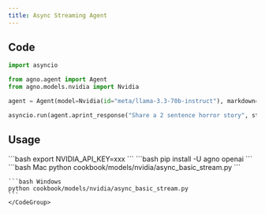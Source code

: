```yaml
---
title: Async Streaming Agent
---
```


## Code

```python cookbook/models/nvidia/async_basic_stream.py
import asyncio

from agno.agent import Agent
from agno.models.nvidia import Nvidia

agent = Agent(model=Nvidia(id="meta/llama-3.3-70b-instruct"), markdown=True)

asyncio.run(agent.aprint_response("Share a 2 sentence horror story", stream=True))

```

## Usage

<Steps>
  <Snippet file="create-venv-step.mdx" />

  <Step title="Set your API key">
    ```bash
    export NVIDIA_API_KEY=xxx
    ```
  </Step>

  <Step title="Install libraries">
    ```bash
    pip install -U agno openai
    ```
  </Step>

  <Step title="Run Agent">
    <CodeGroup>
    ```bash Mac
    python cookbook/models/nvidia/async_basic_stream.py
    ```

    ```bash Windows
    python cookbook/models/nvidia/async_basic_stream.py
    ```
    </CodeGroup>
  </Step>
</Steps>
